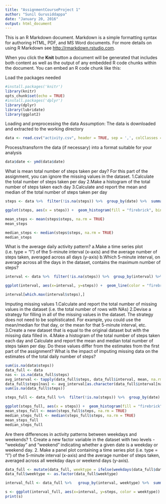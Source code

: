 ```yaml
---
title: "AssignmentCourseProject 1"
author: "Sunil Gurusiddappa"
date: "January 20, 2016"
output: html_document
---
```


This is an R Markdown document. Markdown is a simple formatting syntax for authoring HTML, PDF, and MS Word documents. For more details on using R Markdown see <http://rmarkdown.rstudio.com>.

When you click the **Knit** button a document will be generated that includes both content as well as the output of any embedded R code chunks within the document. You can embed an R code chunk like this:

Load the packages needed
```r
#install.packages('knitr')
library(knitr)
opts_chunk$set(echo = TRUE)
#install.packages('dplyr')
library(dplyr)
library(lubridate)
library(ggplot2)
```
Loading and preprocessing the data
Assumption: The data is downloaded and extracted to the working directory

```r
data <- read.csv("activity.csv", header = TRUE, sep = ',', colClasses = c("numeric", "character","integer"))
```
Process/transform the data (if necessary) into a format suitable for your analysis
```r
data$date <- ymd(data$date)
```
What is mean total number of steps taken per day?
For this part of the assignment, you can ignore the missing values in the dataset.
1.Calculate the total number of steps taken per day
2.Make a histogram of the total number of steps taken each day
3.Calculate and report the mean and median of the total number of steps taken per day

```r
steps <- data %>%  filter(!is.na(steps)) %>%  group_by(date) %>%  summarize(steps = sum(steps))

ggplot(steps, aes(x = steps)) +  geom_histogram(fill = "firebrick", binwidth = 1000) + labs(title = "Histogram of Steps per day", x = "Steps per day", y = "Frequency")

mean_steps <- mean(steps$steps, na.rm = TRUE)
mean_steps

median_steps <- median(steps$steps, na.rm = TRUE)
median_steps
```

What is the average daily activity pattern?
a.Make a time series plot (i.e. type = "l") of the 5-minute interval (x-axis) and the average number of steps taken, averaged across all days (y-axis)
b.Which 5-minute interval, on average across all the days in the dataset, contains the maximum number of steps?

```r
interval <- data %>%  filter(!is.na(steps)) %>%  group_by(interval) %>%  summarize(steps = mean(steps))

ggplot(interval, aes(x=interval, y=steps)) +  geom_line(color = "firebrick")

interval[which.max(interval$steps),]
```
Imputing missing values
1.Calculate and report the total number of missing values in the dataset (i.e. the total number of rows with NAs)
2.Devise a strategy for filling in all of the missing values in the dataset. The strategy does not need to be sophisticated. For example, you could use the mean/median for that day, or the mean for that 5-minute interval, etc.
3.Create a new dataset that is equal to the original dataset but with the missing data filled in.
4.Make a histogram of the total number of steps taken each day and Calculate and report the mean and median total number of steps taken per day. Do these values differ from the estimates from the first part of the assignment? What is the impact of imputing missing data on the estimates of the total daily number of steps?
```r
sum(is.na(data$steps))
data_full <- data
nas <- is.na(data_full$steps)
avg_interval <- tapply(data_full$steps, data_full$interval, mean, na.rm=TRUE, simplify=TRUE)
data_full$steps[nas] <- avg_interval[as.character(data_full$interval[nas])]
sum(is.na(data_full$steps))

steps_full <- data_full %>%  filter(!is.na(steps)) %>%  group_by(date) %>%  summarize(steps = sum(steps)) %>%  print

ggplot(steps_full, aes(x = steps)) +  geom_histogram(fill = "firebrick", binwidth = 1000) +  labs(title = "Histogram of Steps per day, including missing values", x = "Steps per day", y = "Frequency")
mean_steps_full <- mean(steps_full$steps, na.rm = TRUE)
median_steps_full <- median(steps_full$steps, na.rm = TRUE)
mean_steps_full
median_steps_full
```
Are there differences in activity patterns between weekdays and weekends?
1.	Create a new factor variable in the dataset with two levels - "weekday" and "weekend" indicating whether a given date is a weekday or weekend day.
2.	Make a panel plot containing a time series plot (i.e. type = "l") of the 5-minute interval (x-axis) and the average number of steps taken, averaged across all weekday days or weekend days (y-axis).
```r
data_full <- mutate(data_full, weektype = ifelse(weekdays(data_full$date) == "Saturday" | weekdays(data_full$date) == "Sunday", "weekend", "weekday"))
data_full$weektype <- as.factor(data_full$weektype)

interval_full <- data_full %>%   group_by(interval, weektype) %>%  summarise(steps = mean(steps)) 

s <- ggplot(interval_full, aes(x=interval, y=steps, color = weektype)) +  geom_line() +  facet_wrap(~weektype, ncol = 1, nrow=2)
print(s)
```


